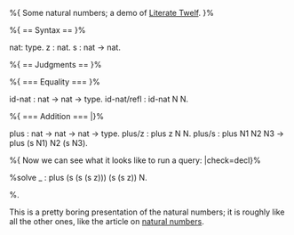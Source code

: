 %{ 
Some natural numbers; a demo of [[Project:Literate Twelf|Literate Twelf]]. 
}%
 
%{ == Syntax == }%
 
nat: type.
z : nat.
s : nat -> nat. 

%{ == Judgments == }%
 
%{ === Equality === }%
 
id-nat : nat -> nat -> type.
id-nat/refl : id-nat N N.
 
%{ === Addition === |}%
 
plus : nat -> nat -> nat -> type.
plus/z : plus z N N.
plus/s : plus N1 N2 N3 -> plus (s N1) N2 (s N3).

%{ Now we can see what it looks like to run a query: |check=decl}%

%solve _ : plus (s (s (s z))) (s (s z)) N.
 
%. 
 
This is a pretty boring presentation of the natural numbers;
it is roughly like all the other ones, like the article on [[natural numbers]].
